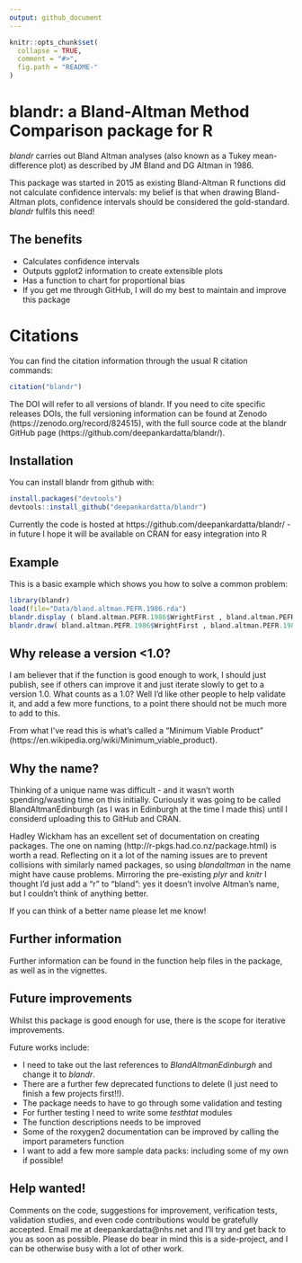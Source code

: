 ```yaml
---
output: github_document
---
```


<!-- README.md is generated from README.Rmd. Please edit that file -->

```r
knitr::opts_chunk$set(
  collapse = TRUE,
  comment = "#>",
  fig.path = "README-"
)
```

# blandr: a Bland-Altman Method Comparison package for R

*blandr* carries out Bland Altman analyses (also known as a Tukey mean-difference plot) as described by JM Bland and DG Altman in 1986.

This package was started in 2015 as existing Bland-Altman R functions did not calculate confidence intervals: my belief is that when drawing Bland-Altman plots, confidence intervals should be considered the gold-standard. *blandr* fulfils this need!

## The benefits

* Calculates confidence intervals
* Outputs ggplot2 information to create extensible plots
* Has a function to chart for proportional bias
* If you get me through GitHub, I will do my best to maintain and improve this package

# Citations

You can find the citation information through the usual R citation commands:
```r
citation("blandr")
```

The DOI will refer to all versions of blandr. If you need to cite specific releases DOIs, the full versioning information can be found at Zenodo (https://zenodo.org/record/824515), with the full source code at the blandr GitHub page (https://github.com/deepankardatta/blandr/).

## Installation

You can install blandr from github with:

```r
install.packages("devtools")
devtools::install_github("deepankardatta/blandr")
```

Currently the code is hosted at https://github.com/deepankardatta/blandr/ - in future I hope it will be available on CRAN for easy integration into R

## Example

This is a basic example which shows you how to solve a common problem:

```r
library(blandr)
load(file="Data/bland.altman.PEFR.1986.rda")
blandr.display ( bland.altman.PEFR.1986$WrightFirst , bland.altman.PEFR.1986$MiniWrightFirst , sig.level=0.95 )
blandr.draw( bland.altman.PEFR.1986$WrightFirst , bland.altman.PEFR.1986$MiniWrightFirst )
```

## Why release a version <1.0?

I am believer that if the function is good enough to work, I should just publish, see if others can improve it and just iterate slowly to get to a version 1.0. What counts as a 1.0? Well I'd like other people to help validate it, and add a few more functions, to a point there should not be much more to add to this.

From what I've read this is what's called a "Minimum Viable Product" (https://en.wikipedia.org/wiki/Minimum_viable_product).

## Why the name?

Thinking of a unique name was difficult - and it wasn't worth spending/wasting time on this initially. Curiously it was going to be called BlandAltmanEdinburgh (as I was in Edinburgh at the time I made this) until I considerd uploading this to GitHub and CRAN.

Hadley Wickham has an excellent set of documentation on creating packages. The one on naming (http://r-pkgs.had.co.nz/package.html) is worth a read. Reflecting on it a lot of the naming issues are to prevent collisions with similarly named packages, so using *blandaltman* in the name might have cause problems. Mirroring the pre-existing *plyr* and *knitr* I thought I'd just add a "r" to "bland": yes it doesn't involve Altman's name, but I couldn't think of anything better.

If you can think of a better name please let me know!

## Further information

Further information can be found in the function help files in the package, as well as in the vignettes.

## Future improvements

Whilst this package is good enough for use, there is the scope for iterative improvements.

Future works include:

* I need to take out the last references to *BlandAltmanEdinburgh* and change it to *blandr*.
* There are a further few deprecated functions to delete (I just need to finish a few projects first!!).
* The package needs to have to go through some validation and testing
* For further testing I need to write some *testhtat* modules
* The function descriptions needs to be improved
* Some of the roxygen2 documentation can be improved by calling the import parameters function
* I want to add a few more sample data packs: including some of my own if possible!

## Help wanted!

Comments on the code, suggestions for improvement, verification tests, validation studies, and even code contributions would be gratefully accepted. Email me at deepankardatta@nhs.net and I'll try and get back to you as soon as possible. Please do bear in mind this is a side-project, and I can be otherwise busy with a lot of other work.
